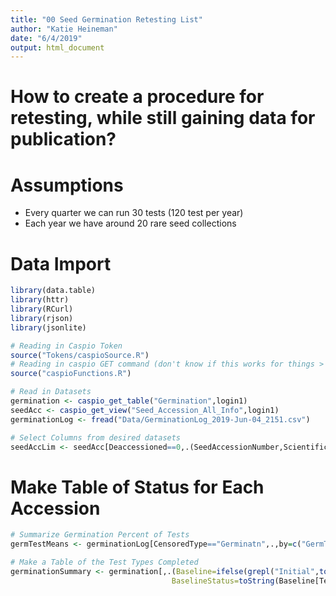 ```yaml
---
title: "00 Seed Germination Retesting List"
author: "Katie Heineman"
date: "6/4/2019"
output: html_document
---
```


# How to create a procedure for retesting, while still gaining data for publication?

# Assumptions

+ Every quarter we can run 30 tests (120 test per year)
+ Each year we have around 20 rare seed collections

# Data Import
```r
library(data.table)
library(httr)
library(RCurl)
library(rjson)
library(jsonlite)

# Reading in Caspio Token
source("Tokens/caspioSource.R")
# Reading in caspio GET command (don't know if this works for things > 1000)
source("caspioFunctions.R")

# Read in Datasets
germination <- caspio_get_table("Germination",login1)
seedAcc <- caspio_get_view("Seed_Accession_All_Info",login1)
germinationLog <- fread("Data/GerminationLog_2019-Jun-04_2151.csv")

# Select Columns from desired datasets
seedAccLim <- seedAcc[Deaccessioned==0,.(SeedAccessionNumber,ScientificName,CNPSRank,LocalityName,DateSeedCollected,MaternalLinesSampled,DateFrozen)]
```

# Make Table of Status for Each Accession

```r
# Summarize Germination Percent of Tests
germTestMeans <- germinationLog[CensoredType=="Germinatn",.,by=c("GermTestID","SeedAccessionID")]

# Make a Table of the Test Types Completed
germinationSummary <- germination[,.(Baseline=ifelse(grepl("Initial",toString(TestType)),"Yes","No"), 
                                    BaselineStatus=toString(Baseline[TestType=="Initial"])),by="SeedAccessionNumber"]

```